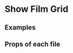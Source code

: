 
<Meta title="2 Pattern Library/4 Slices/Show Grid (Film)" component={ShowFilmGrid} />

# Show Film Grid
 
 
## Examples

<Preview>
    <Story name="Show grid (Film)">
        <div style={{
            padding: "5px",
            maxWidth: "1000px"
        }}>
            <ShowFilmGrid films={demoFilms} />
        </div>
    </Story>
</Preview>

<Preview>
    <Story name="Show grid (Film) as scroller">
        <div style={{
            padding: "5px",
            maxWidth: "1000px"
        }}>
            <ShowFilmGrid films={demoFilms} asScroller />
        </div>
    </Story>
</Preview>

<Preview>
    <Story name="Show grid (Film) 1">
        <div style={{
            padding: "5px",
            maxWidth: "1000px"
        }}>
            <ShowFilmGrid films={demoFilms.slice(0,1)} />
        </div>
    </Story>
</Preview>

<Preview>
    <Story name="Show grid (Film) 2">
        <div style={{
            padding: "5px",
            maxWidth: "1000px"
        }}>
            <ShowFilmGrid films={demoFilms.slice(0,2)} />
        </div>
    </Story>
</Preview>

<Preview>
    <Story name="Show grid (Film) 3 with CTA">
        <div style={{
            padding: "5px",
            maxWidth: "1000px"
        }}>
            <ShowFilmGrid films={demoFilms.slice(0,3)} />
        </div>
    </Story>
</Preview>

<Preview>
    <Story name="Show grid (Film) 4">
        <div style={{
            padding: "5px",
            maxWidth: "1000px"
        }}>
            <ShowFilmGrid films={demoFilms.slice(0,4)} />
        </div>
    </Story>
</Preview>

<Preview>
    <Story name="Show grid (Film) 6">
        <div style={{
            padding: "5px",
            maxWidth: "1000px"
        }}>
            <ShowFilmGrid films={demoFilms.slice(0,6)} />
        </div>
    </Story>
</Preview>

<Preview>
    <Story name="Show grid (Film) 6 as scroller">
        <div style={{
            padding: "5px",
            maxWidth: "1000px"
        }}>
            <ShowFilmGrid films={demoFilms.slice(0,6)} asScroller />
        </div>
    </Story>
</Preview>


<Preview>
    <Story name="Show grid (Film) - page with sidebar">
        <div style={{
            padding: "5px",
            maxWidth: "600px"
        }}>
            <ShowFilmGrid films={demoFilms} pageWithSidebar />
        </div>
    </Story>
</Preview>

<Preview>
    <Story name="Show grid (Film) as scroller - page with sidebar">
        <div style={{
            padding: "5px",
            maxWidth: "600px"
        }}>
            <ShowFilmGrid films={demoFilms} asScroller pageWithSidebar />
        </div>
    </Story>
</Preview>


## Props of each file

<Props of={ShowFilmGrid} />
